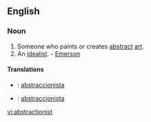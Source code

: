 ==English==

===Noun===
{{en-noun}}

# Someone who paints or creates [[abstract]] [[art]].
# An [[idealist]]. - [[Emerson]]

====Translations====
{{trans-top|someone who paints or creates abstract art}}
{{trans-mid}}
{{trans-bottom}}

{{trans-top|an idealist}}
{{trans-mid}}
{{trans-bottom}}

{{checktrans-top}}
* {{ttbc|Catalan}}: [[abstraccionista]]
* {{ttbc|Spanish}}: [[abstraccionista]]
{{checktrans-bottom}}

[[vi:abstractionist]]